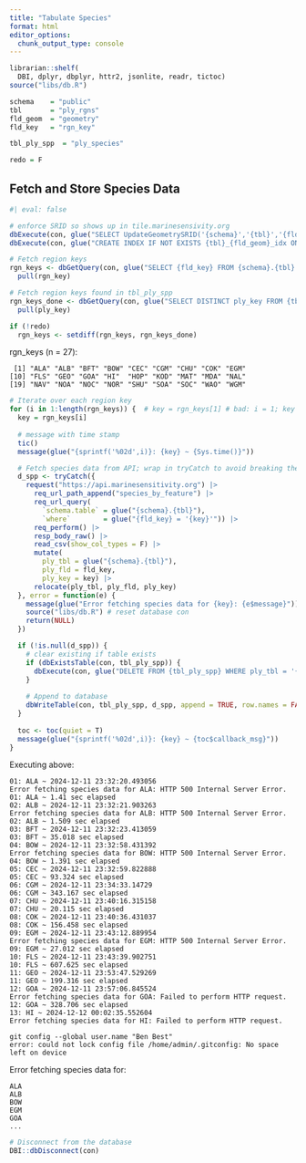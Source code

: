 ```yaml
---
title: "Tabulate Species"
format: html
editor_options: 
  chunk_output_type: console
---
```


```r
librarian::shelf(
  DBI, dplyr, dbplyr, httr2, jsonlite, readr, tictoc)
source("libs/db.R")

schema    = "public"
tbl       = "ply_rgns"
fld_geom  = "geometry"
fld_key   = "rgn_key"

tbl_ply_spp  = "ply_species"

redo = F
```

## Fetch and Store Species Data

```r
#| eval: false

# enforce SRID so shows up in tile.marinesensivity.org
dbExecute(con, glue("SELECT UpdateGeometrySRID('{schema}','{tbl}','{fld_geom}',4326);"))
dbExecute(con, glue("CREATE INDEX IF NOT EXISTS {tbl}_{fld_geom}_idx ON {schema}.{tbl} USING gist({fld_geom});"))
```


```r
# Fetch region keys
rgn_keys <- dbGetQuery(con, glue("SELECT {fld_key} FROM {schema}.{tbl} ORDER BY {fld_key}")) |> 
  pull(rgn_key)

# Fetch region keys found in tbl_ply_spp
rgn_keys_done <- dbGetQuery(con, glue("SELECT DISTINCT ply_key FROM {tbl_ply_spp} WHERE ply_tbl = '{schema}.{tbl}'")) |> 
  pull(ply_key)

if (!redo)
  rgn_keys <- setdiff(rgn_keys, rgn_keys_done)
```

rgn_keys (n = 27):
```
 [1] "ALA" "ALB" "BFT" "BOW" "CEC" "CGM" "CHU" "COK" "EGM"
[10] "FLS" "GEO" "GOA" "HI"  "HOP" "KOD" "MAT" "MDA" "NAL"
[19] "NAV" "NOA" "NOC" "NOR" "SHU" "SOA" "SOC" "WAO" "WGM"
```

```r
# Iterate over each region key
for (i in 1:length(rgn_keys)) {  # key = rgn_keys[1] # bad: i = 1; key = "ALA" # good: key = "WGM"
  key = rgn_keys[i]
  
  # message with time stamp
  tic()
  message(glue("{sprintf('%02d',i)}: {key} ~ {Sys.time()}"))

  # Fetch species data from API; wrap in tryCatch to avoid breaking the loop
  d_spp <- tryCatch({
    request("https://api.marinesensitivity.org") |> 
      req_url_path_append("species_by_feature") |>
      req_url_query(
        `schema.table` = glue("{schema}.{tbl}"), 
        `where`        = glue("{fld_key} = '{key}'")) |>
      req_perform() |>
      resp_body_raw() |>
      read_csv(show_col_types = F) |> 
      mutate(
        ply_tbl = glue("{schema}.{tbl}"), 
        ply_fld = fld_key, 
        ply_key = key) |> 
      relocate(ply_tbl, ply_fld, ply_key)
  }, error = function(e) {
    message(glue("Error fetching species data for {key}: {e$message}"))
    source("libs/db.R") # reset database con
    return(NULL)
  })

  if (!is.null(d_spp)) {
    # clear existing if table exists
    if (dbExistsTable(con, tbl_ply_spp)) {
      dbExecute(con, glue("DELETE FROM {tbl_ply_spp} WHERE ply_tbl = '{schema}.{tbl}' AND ply_fld = '{fld_key}' AND ply_key = '{key}'"))
    }
    
    # Append to database
    dbWriteTable(con, tbl_ply_spp, d_spp, append = TRUE, row.names = FALSE)
  }
  
  toc <- toc(quiet = T)
  message(glue("{sprintf('%02d',i)}: {key} ~ {toc$callback_msg}"))
}
```

Executing above:
```
01: ALA ~ 2024-12-11 23:32:20.493056
Error fetching species data for ALA: HTTP 500 Internal Server Error.
01: ALA ~ 1.41 sec elapsed
02: ALB ~ 2024-12-11 23:32:21.903263
Error fetching species data for ALB: HTTP 500 Internal Server Error.
02: ALB ~ 1.509 sec elapsed
03: BFT ~ 2024-12-11 23:32:23.413059
03: BFT ~ 35.018 sec elapsed                                                        
04: BOW ~ 2024-12-11 23:32:58.431392
Error fetching species data for BOW: HTTP 500 Internal Server Error.
04: BOW ~ 1.391 sec elapsed
05: CEC ~ 2024-12-11 23:32:59.822888
05: CEC ~ 93.324 sec elapsed                                                        
06: CGM ~ 2024-12-11 23:34:33.14729
06: CGM ~ 343.167 sec elapsed                                                       
07: CHU ~ 2024-12-11 23:40:16.315158
07: CHU ~ 20.115 sec elapsed                                                        
08: COK ~ 2024-12-11 23:40:36.431037
08: COK ~ 156.458 sec elapsed                                                       
09: EGM ~ 2024-12-11 23:43:12.889954
Error fetching species data for EGM: HTTP 500 Internal Server Error.
09: EGM ~ 27.012 sec elapsed
10: FLS ~ 2024-12-11 23:43:39.902751
10: FLS ~ 607.625 sec elapsed                                 
11: GEO ~ 2024-12-11 23:53:47.529269
11: GEO ~ 199.316 sec elapsed                                 
12: GOA ~ 2024-12-11 23:57:06.845524
Error fetching species data for GOA: Failed to perform HTTP request.
12: GOA ~ 328.706 sec elapsed
13: HI ~ 2024-12-12 00:02:35.552604
Error fetching species data for HI: Failed to perform HTTP request.
```

```
git config --global user.name "Ben Best"
error: could not lock config file /home/admin/.gitconfig: No space left on device
```

Error fetching species data for:
```
ALA
ALB
BOW
EGM
GOA
...
```

```r
# Disconnect from the database
DBI::dbDisconnect(con)
```
